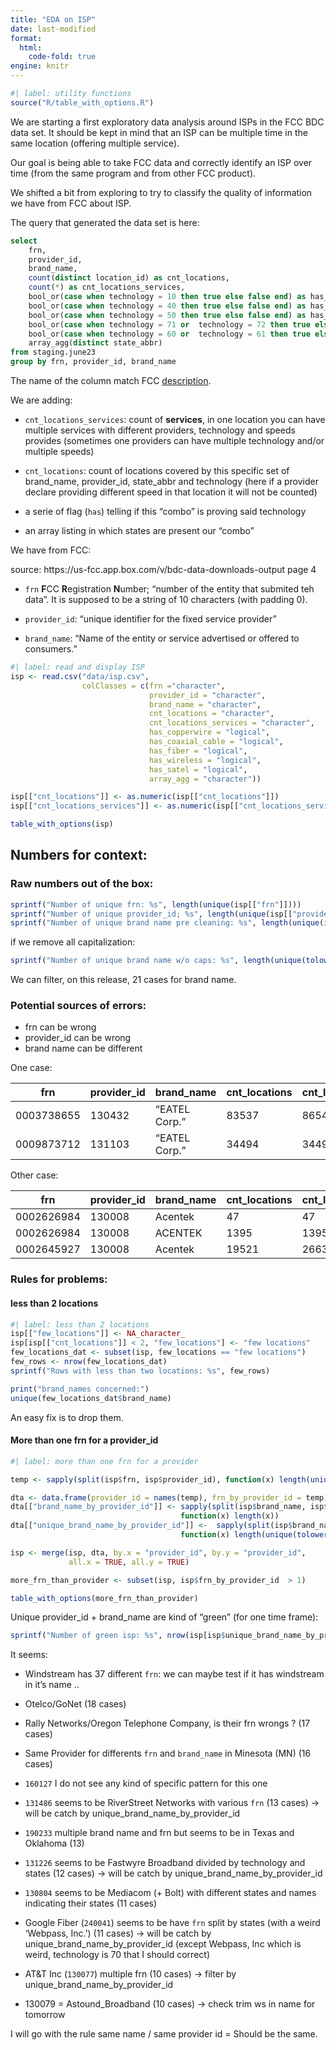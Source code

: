 ```yaml
---
title: "EDA on ISP"
date: last-modified
format: 
  html:
    code-fold: true
engine: knitr
---
```


```r
#| label: utility functions
source("R/table_with_options.R")
```

We are starting a first exploratory data analysis around ISPs in the FCC BDC data set. It should be kept in mind that an ISP can be multiple time in the same location (offering multiple service).

Our goal is being able to take FCC data and correctly identify an ISP over time (from the same program and from other FCC product).

We shifted a bit from exploring to try to classify the quality of information we have from FCC about ISP.

The query that generated the data set is here: 

```SQL
select 
    frn,
    provider_id,
    brand_name,
    count(distinct location_id) as cnt_locations,
    count(*) as cnt_locations_services,
    bool_or(case when technology = 10 then true else false end) as has_copperwire,
    bool_or(case when technology = 40 then true else false end) as has_coaxial_cable,
    bool_or(case when technology = 50 then true else false end) as has_fiber,	
    bool_or(case when technology = 71 or  technology = 72 then true else false end) as has_wireless,
    bool_or(case when technology = 60 or  technology = 61 then true else false end) as has_satel,
    array_agg(distinct state_abbr)
from staging.june23
group by frn, provider_id, brand_name
```

The name of the column match FCC [description](https://us-fcc.app.box.com/v/bdc-data-downloads-output). 

We are adding: 

-  `cnt_locations_services`: count of **services**, in one location you can have multiple services with different providers, technology and speeds provides (sometimes one providers can have multiple technology and/or multiple speeds) 

- `cnt_locations`: count of locations covered by this specific set of brand_name, provider_id, state_abbr and technology (here if a provider declare providing different speed in that location it will not be counted) 

- a serie of flag (`has`) telling if this "combo" is proving said technology

- an array listing in which states are present our "combo"

We have from FCC: 

:::{.aside}
source: https://us-fcc.app.box.com/v/bdc-data-downloads-output page 4
:::

- `frn` **F**CC **R**egistration **N**umber; "number of the entity that submited teh data". It is supposed to be a string of 10 characters (with padding 0). 

- `provider_id`: "unique identifier for the fixed service provider"

- `brand_name`: "Name of the entity or service advertised or offered to consumers."

```r
#| label: read and display ISP  
isp <- read.csv("data/isp.csv",
                colClasses = c(frn ="character",
                               provider_id = "character",
                               brand_name = "character",
                               cnt_locations = "character",
                               cnt_locations_services = "character",
                               has_copperwire = "logical",
                               has_coaxial_cable = "logical",
                               has_fiber = "logical",
                               has_wireless = "logical",
                               has_satel = "logical",
                               array_agg = "character"))

isp[["cnt_locations"]] <- as.numeric(isp[["cnt_locations"]])                               
isp[["cnt_locations_services"]] <- as.numeric(isp[["cnt_locations_services"]])  

table_with_options(isp)
``` 

## Numbers for context: 

### Raw numbers out of the box:

```r
sprintf("Number of unique frn: %s", length(unique(isp[["frn"]])))
sprintf("Number of unique provider_id; %s", length(unique(isp[["provider_id"]])))
sprintf("Number of unique brand name pre cleaning: %s", length(unique(isp[["brand_name"]])))
```

if we remove all capitalization:

```r
sprintf("Number of unique brand name w/o caps: %s", length(unique(tolower(isp[["brand_name"]]))))
```

We can filter, on this release, 21 cases for brand name.

### Potential sources of errors:

- frn can be wrong  
- provider_id can be wrong 
- brand name can be different 

One case: 

| frn | provider_id| brand_name| cnt_locations | cnt_locations_services | has_copperwire | has_coaxial_cable | has_fiber | has_wireless | has_satel | array_agg | 
|---- | ---- | --- | --- | --- | ---- | ----| --- | --- | ----| ----| ---- | --- | 
|0003738655	| 130432 	| "EATEL Corp." |	83537	| 86548 |	true	| true |	true |	false	| false |	{LA} |
| 0009873712	| 131103 	| "EATEL Corp."	| 34494	| 34497	| false	| true | true |	false	| false |	{LA} |

Other case: 

| frn | provider_id| brand_name| cnt_locations | cnt_locations_services | has_copperwire | has_coaxial_cable | has_fiber | has_wireless | has_satel | array_agg | 
|---- | ---- | --- | --- | --- | ---- | ----| --- | --- | ----| ----| ---- | --- | 
| 0002626984 |130008 | 	Acentek |	47 |	47	| true|	false |	true |	false |	false |	{MN} |
| 0002626984 |	130008 |  ACENTEK	| 1395 |	1395	| true |	false	| false	| false |	false |	{MN} |
| 0002645927 |	130008 |	Acentek	| 19521	| 26636 | true	|false	|true|	true |	false | 	{IA,MN} |


### Rules for problems: 

#### less than 2 locations

```r
#| label: less than 2 locations
isp[["few_locations"]] <- NA_character_
isp[isp[["cnt_locations"]] < 2, "few_locations"] <- "few locations"
few_locations_dat <- subset(isp, few_locations == "few locations")
few_rows <- nrow(few_locations_dat)
sprintf("Rows with less than two locations: %s", few_rows)

print("brand_names concerned:")
unique(few_locations_dat$brand_name)
```

An easy fix is to drop them.


#### More than one frn for a provider_id

```r
#| label: more than one frn for a provider

temp <- sapply(split(isp$frn, isp$provider_id), function(x) length(unique(x)))

dta <- data.frame(provider_id = names(temp), frn_by_provider_id = temp)
dta[["brand_name_by_provider_id"]] <- sapply(split(isp$brand_name, isp$provider_id),
                                      function(x) length(x))
dta[["unique_brand_name_by_provider_id"]] <-  sapply(split(isp$brand_name, isp$provider_id),
                                      function(x) length(unique(tolower(x))))

isp <- merge(isp, dta, by.x = "provider_id", by.y = "provider_id",
             all.x = TRUE, all.y = TRUE)

more_frn_than_provider <- subset(isp, isp$frn_by_provider_id  > 1)

table_with_options(more_frn_than_provider)
```

Unique provider_id + brand_name are kind of "green" (for one time frame):

```r
sprintf("Number of green isp: %s", nrow(isp[isp$unique_brand_name_by_provider_id == 1,]))
```

It seems:

- Windstream has 37 different `frn`:  we can maybe test if it has windstream in it's name ..

- Otelco/GoNet (18 cases)

- Rally Networks/Oregon Telephone Company, is their frn wrongs ? (17 cases)

- Same Provider for differents `frn` and  `brand_name` in Minesota (MN) (16 cases)

- `160127` I do not see any kind of specific pattern for this one

- `131486` seems to be RiverStreet Networks with various `frn` (13 cases) -> will be catch by unique_brand_name_by_provider_id

- `190233` multiple brand name and frn but seems to be in Texas and  Oklahoma (13)

- `131226` seems to be Fastwyre Broadband divided by technology and states (12 cases) -> will be catch by unique_brand_name_by_provider_id 

- `130804` seems to be Mediacom (+ Bolt) with different states and names indicating their states (11 cases) 

- Google Fiber (`240041`) seems to be have `frn` split by states (with a weird 'Webpass, Inc.') (11 cases) -> will be catch by unique_brand_name_by_provider_id (except Webpass, Inc which is weird, technology is 70 that I should correct) 

- AT&T Inc (`130077`) multiple frn (10 cases) -> filter by unique_brand_name_by_provider_id 

- 130079  = Astound_Broadband (10 cases) -> check trim ws in name for tomorrow

I will go with the rule same name / same provider id = Should be the same. 
